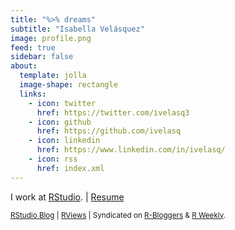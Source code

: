 ```yaml
---
title: "%>% dreams"
subtitle: "Isabella Velásquez"
image: profile.png
feed: true
sidebar: false
about:
  template: jolla
  image-shape: rectangle
  links:
    - icon: twitter
      href: https://twitter.com/ivelasq3
    - icon: github
      href: https://github.com/ivelasq
    - icon: linkedin
      href: https://www.linkedin.com/in/ivelasq/
    - icon: rss
      href: index.xml
---
```


I work at [RStudio](https://www.rstudio.com/). |
[Resume](/resume.html)

<sup><a href="https://www.rstudio.com/authors/isabella-vel%C3%A1squez/" target="_blank">RStudio Blog</a> | <a href="https://rviews.rstudio.com/" target="_blank">RViews</a> | Syndicated on <a href="https://www.r-bloggers.com/author/dreams/" target="_blank">R-Bloggers</a> & <a href="https://rweekly.org/" target="_blank">R Weekly</a>.</sup>